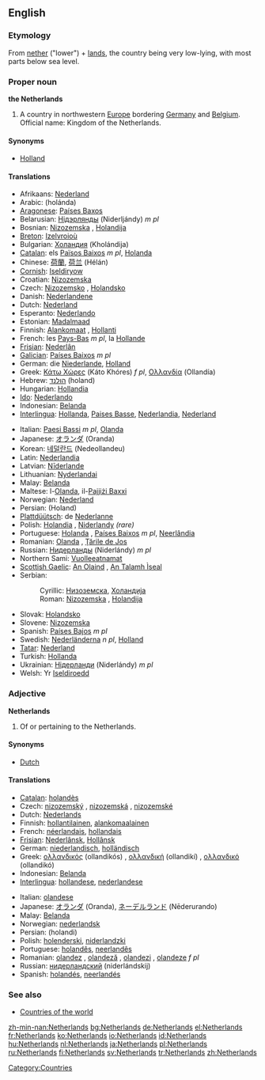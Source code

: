 ==English==
{{wikipedia}}

===Etymology===
From [[nether]] ("lower") + [[land]]s, the country being very low-lying, with most parts below sea level.

===Proper noun===
'''the Netherlands'''

# A country in northwestern [[Europe]] bordering [[Germany]] and [[Belgium]]. Official name: Kingdom of the Netherlands.

====Synonyms====
*[[Holland]]<!-- although "Holland" is incorrect in DUTCH to refer to the whole country, the ENGLISH word "Holland" is a proper synonym for the entire nation. -->

====Translations====
{{trans-top}}
*Afrikaans: [[Nederland]]
*Arabic: {{ARchar|[[هولندا]]}} (holánda) {{f}}
*[[Aragonese]]: [[Países Baxos]]
*Belarusian: [[Нідэрлянды]] (Niderljándy) ''m pl''
*Bosnian: [[Nizozemska#Bosnian|Nizozemska]] {{f}}, [[Holandija#Bosnian|Holandija]] {{f}}
*[[Breton]]: [[Izelvroioù]]
*Bulgarian: [[Холандия]] (Kholándija) {{f}}
*[[Catalan]]: els [[Països Baixos]] ''m pl'', [[Holanda]] {{f}}
*Chinese: [[荷蘭]], [[荷兰]] (Hélán)
*[[Cornish]]: [[Iseldiryow]]
*Croatian: [[Nizozemska]] {{f}}
*Czech: [[Nizozemsko]] {{n}}, [[Holandsko]] {{n}}
*Danish: [[Nederlandene]]
*Dutch: [[Nederland]]
*Esperanto: [[Nederlando]]
*Estonian: [[Madalmaad]]
*Finnish: [[Alankomaat]] {{p}}, [[Hollanti]]
*French: les [[Pays-Bas]] ''m pl'', la [[Hollande]]
*[[Frisian]]: [[Nederlân]]
*[[Galician]]: [[Países Baixos]] ''m pl''
*German: die [[Niederlande]], [[Holland]]
*Greek: [[Κάτω Χώρες]] (Káto Khóres) ''f pl'', [[Ολλανδία]] (Ollandía) {{f}}
*Hebrew: [[הולנד]] (holand)
*Hungarian: [[Hollandia]]
*[[Ido]]: [[Nederlando]]
*Indonesian: [[Belanda]]
*[[Interlingua]]: [[Hollanda]], [[Paises Basse]], [[Nederlandia]], [[Nederland]]
{{trans-mid}}
*Italian: [[Paesi Bassi]] ''m pl'', [[Olanda]] {{f}}
*Japanese: [[オランダ]] (Oranda)
*Korean: [[네덜란드]] (Nedeollandeu)
*Latin: [[Nederlandia]] {{f}}
*Latvian: [[Nīderlande]] {{f}}
*Lithuanian: [[Nyderlandai]]
*Malay: [[Belanda]]
*Maltese: l-[[Olanda]], il-[[Pajjiżi Baxxi]]
*Norwegian: [[Nederland]]
*Persian: {{FAchar|[[هلند]]}} (Holand)
*[[Plattdüütsch]]: de [[Nederlanne]]
*Polish: [[Holandia]] {{f}}, [[Niderlandy]] {{p}} ''(rare)''
*Portuguese: [[Holanda]] {{f}}, [[Países Baixos]] ''m pl'', [[Neerlândia]] {{f}}
*Romanian: [[Olanda]] {{f}}, [[Ţările de Jos]]
*Russian: [[Нидерланды]] (Niderlándy) ''m pl''
*Northern Sami: [[Vuolleeatnamat]]
*[[Scottish Gaelic]]: [[An Olaind]] {{f}}, [[An Talamh Ìseal]] {{m}}
*Serbian:
*:Cyrillic: [[Низоземска#Serbian|Низоземска]], [[Холандија#Serbian|Холандија]] {{f}}
*:Roman: [[Nizozemska#Serbian|Nizozemska]] {{f}}, [[Holandija#Serbian|Holandija]] {{f}}
*Slovak: [[Holandsko]] {{n}}
*Slovene: [[Nizozemska]] {{f}}
*Spanish: [[Países Bajos]] ''m pl''
*Swedish: [[Nederländerna]] ''n pl'', [[Holland]] {{n}}
*[[Tatar]]: [[Nederland]]
*Turkish: [[Hollanda]]
*Ukrainian: [[Нідерланди]] (Niderlándy) ''m pl''
*Welsh: Yr [[Iseldiroedd]]
{{trans-bottom}}

===Adjective===
'''Netherlands'''

# Of or pertaining to the Netherlands.

====Synonyms====
*[[Dutch]]

====Translations====
{{trans-top}}
*[[Catalan]]: [[holandès]]
*Czech: [[nizozemský]] {{m}}, [[nizozemská]] {{f}}, [[nizozemské]] {{n}}
*Dutch: [[Nederlands]]
*Finnish: [[hollantilainen]], [[alankomaalainen]]
*French: [[néerlandais]], [[hollandais]]
*[[Frisian]]: [[Nederlânsk]], [[Hollânsk]]
*German: [[niederlandisch]], [[holländisch]]
*Greek: [[ολλανδικός]] (ollandikós) {{m}}, [[ολλανδική]] (ollandikí) {{f}}, [[ολλανδικό]] (ollandikó) {{n}}
*Indonesian: [[Belanda]]
*[[Interlingua]]: [[hollandese]], [[nederlandese]]
{{trans-mid}}
*Italian: [[olandese]]
*Japanese: [[オランダ]] (Oranda), [[ネーデルランド]] (Nēderurando)
*Malay: [[Belanda]]
*Norwegian: [[nederlandsk]]
*Persian: {{FAchar|[[هلندی]]}} (holandi)
*Polish: [[holenderski]], [[niderlandzki]]
*Portuguese: [[holandês]], [[neerlandês]]
*Romanian: [[olandez]] {{m}}, [[olandeză]] {{f}}, [[olandezi]] {{p}}, [[olandeze]] ''f pl''
*Russian: [[нидерландский]] (niderlándskij)
*Spanish: [[holandés]], [[neerlandés]]
{{trans-bottom}}

===See also===
*[[Countries of the world]]

[[Category:Countries]]

[[zh-min-nan:Netherlands]]
[[bg:Netherlands]]
[[de:Netherlands]]
[[el:Netherlands]]
[[fr:Netherlands]]
[[ko:Netherlands]]
[[io:Netherlands]]
[[id:Netherlands]]
[[hu:Netherlands]]
[[nl:Netherlands]]
[[ja:Netherlands]]
[[pl:Netherlands]]
[[ru:Netherlands]]
[[fi:Netherlands]]
[[sv:Netherlands]]
[[tr:Netherlands]]
[[zh:Netherlands]]